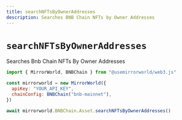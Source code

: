 ```yaml
---
title: searchNFTsByOwnerAddresses
description: Searches BNB Chain NFTs by Owner Addresses
---
```


# `searchNFTsByOwnerAddresses`

Searches Bnb Chain NFTs By Owner Addresses

```js
import { MirrorWorld, BNBChain } from "@usemirrorworld/web3.js"

const mirrorworld = new MirrorWorld({
  apiKey: "YOUR_API_KEY",
  chainConfig: BNBChain("bnb-mainnet"),
})

await mirrorworld.BNBChain.Asset.searchNFTsByOwnerAddresses()
```
